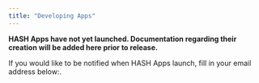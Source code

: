 ```yaml
---
title: "Developing Apps"
---
```


**HASH Apps have not yet launched. Documentation regarding their creation will be added here prior to release.**

If you would like to be notified when HASH Apps launch, fill in your email address below:.
